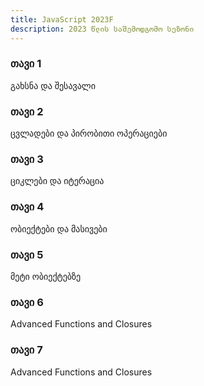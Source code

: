 ```yaml
---
title: JavaScript 2023F
description: 2023 წლის საშემოდგომო სეზონი
---
```


<div className="grid sm:grid-cols-1 gap-4 mt-6">

<Card href="/classes/javascript/2023f/week-1">

### თავი 1

გახსნა და შესავალი

</Card>

<Card href="/classes/javascript/2023f/week-2">

### თავი 2

ცვლადები და პირობითი ოპერაციები

</Card>

<Card href="/classes/javascript/2023f/week-3">

### თავი 3

ციკლები და იტერაცია

</Card>

<Card href="/classes/javascript/2023f/week-4">

### თავი 4

ობიექტები და მასივები

</Card>

<Card href="/classes/javascript/2023f/week-5">

### თავი 5

მეტი ობიექტებზე

</Card>

<Card href="/classes/javascript/2023f/week-6">

### თავი 6

Advanced Functions and Closures

</Card>

<Card href="/classes/javascript/2023f/week-7">

### თავი 7

Advanced Functions and Closures

</Card>

</div>
